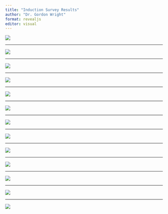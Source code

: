 ```yaml
---
title: "Induction Survey Results"
author: "Dr. Gordon Wright"
format: revealjs
editor: visual
---
```


![](images/7a3ea58d-8420-4422-851b-cb8065d500b2.jpg){fig-align="center"}

------------------------------------------------------------------------

![](images/5cbb1861-457f-4175-8aaf-7d590c06b0c2.jpg){fig-align="center"}

------------------------------------------------------------------------

![](images/8347cbc6-b5b6-461e-b198-6c179189d264.jpg){fig-align="center"}

------------------------------------------------------------------------

![](images/2f02fe59-ab27-4a15-9263-fbd99471d306.jpg){fig-align="center"}

------------------------------------------------------------------------

![](images/19dd8933-fab4-4a9f-b88f-efedc0e67513.jpg){fig-align="center"}

------------------------------------------------------------------------

![](images/8a5e7c46-41f7-4f05-bd36-69955afedb12.jpg){fig-align="center"}

------------------------------------------------------------------------

![](images/548d03c4-feae-4764-9867-6c65076d44b4.jpg)

------------------------------------------------------------------------

![](images/11a0f28d-4619-4bd2-aab6-39de5fee9b0a.jpg)

------------------------------------------------------------------------

![](images/89505782-59c6-4292-9cd4-02e503a642a3.jpg)

------------------------------------------------------------------------

![](images/1ee18f16-7516-4122-842c-eda7af2b73d4.jpg)

------------------------------------------------------------------------

![](images/3be92ebd-6f62-4d39-94b7-36c6e14e6ca2.jpg)

------------------------------------------------------------------------

![](images/9ad1ea19-2e4b-456e-a4ff-9e2ba1f3cba6.jpg)

------------------------------------------------------------------------

![](images/e5fae8b1-05c4-45cb-a63b-1a00d9e5b6c9.jpg)
